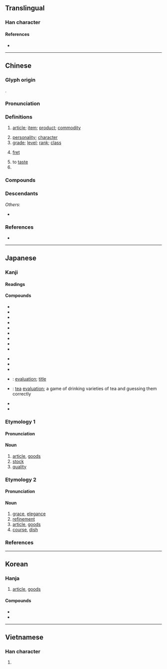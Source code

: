{{also|晶|㗊}}
{{character info}}
==Translingual==
{{stroke order|strokes=9}}

===Han character===
{{Han char|rn=30|rad=口|as=06|sn=9|four=60660|canj=RRR|ids=⿱口吅}}

====References====
* {{Han ref|kx=0188.120|dkj=03581|dj=0407.120|hdz=10615.100|uh=54C1|ud=21697|bh=AB7E|bd=43902}}

----

==Chinese==
{{zh-forms|alt=𠯮}}

===Glyph origin===
{{Han etym}}
{{zh-etym-triple|口}}.

===Pronunciation===
{{zh-pron
|m=pǐn
|ma=Zh-pin.ogg
|m-s=
|c=ban2
|c-t=
|g=
|h=pfs=phín;gd=pin3
|j=
|mb=pěng
|md=pīng
|mn=phín
|mn-t=bing2
|w=2phin
|x=
|mc=y
|oc=y
|cat=n,pn,v
}}

===Definitions===
{{zh-hanzi}}

# [[article]]; [[item]]; [[product]]; [[commodity]]
#: {{zh-x|商品|merchandise}}
#: {{zh-x|食品|foodstuff}}
# [[personality]]; [[character]]
# [[grade]]; [[level]]; [[rank]]; [[class]]
# {{lb|zh|musical instrument|of a [[string instrument]]}} [[fret]]
# to [[taste]]
# {{surname|zh}}

===Compounds===
{{zh-der|產品|一品|一品紅|一品鍋|三品|上品|下品|中心商品|中間產品|九品|九品中正|九品詞|乳品|乳製品|五品|人品|代替品|代用品|仿冒品|仿製品|低溫食品|作品|供品|保養品|健康食品|偽品|備品|備用品|免稅品|冰品|冷凍食品|凡品|出品|出版品|副產品|加工品|劣品|化妝品|半成品|半製品|印刷品|品位|品位分類|品例|品名|品味|品嘗|品嚐|品學|品學兼優|品官|品度|品庶|品弄|品彙|品從|品德|品性|品月|品服|品望|品格|品格教育|品格清高|品次|品流|品牌|品物|品理|品目|品相|品秩|品種|品種改良|品竹彈絲|品竹調弦|品竹調絲|品第|品節|品管|品管員|品管圈|品簫|品紅|品級|品綠|品脫|品花寶鑑|品茗|品茶|品蓮臺|品藻|品行|品行端醇|品評|品調|品貌|品貌風流|品質|品質管制|品酒|品酒師|品量|品鑑|品頭論足|品頭題足|品題|品類|品食|品高德重|商品|商品情報|商品條碼|商品檢驗|國產品|大品般若|奢侈品|奶品|妙品|官品|宣傳品|對品調用|小品|小品文|展覽品|工藝品|差品|廢品|強化食品|彈絲品竹|微波食品|必需品|成品|戰利品|手工藝品|抵押品|拳頭產品|擔保品|敦品勵學|日用品|晚明小品|普門品|書品|替代品|果品|棉織品|棋品|極品|樂品|樣品|樣品屋|次品|正品|殉葬品|殊品|殘品|毒品|毛織品|民用品|油品|流品|流當品|消耗品|消費品|滋養品|無印良品|物品|特價品|犧牲品|獎品|珍品|甄才品能|甜品|生活品質|生物食品|產品|產品組合|產品線|用品|皮製品|相容產品|真品|神品|祭品|禁品|禁製品|禮品|禮品店|禮品書|立品|管制品|粗品|粗製品|精品|紀念品|純品|紡織品|絕世孤品|絕品|絲織品|美術品|耐久品|聖品|能品|脫水食品|臺灣精品|舶來品|花品|茶品|藝品|藝術品|藥品|處理品|虛擬樣品|補品|補給品|裝飾品|製品|製造品|複印品|複品牌|複製品|評品|評頭品足|詩品|調味品|調絃品竹|調絲品竹|貢品|貨品|貴品|賚品|賭品|贈品|贗品|軍品|農產品|逸品|違禁品|配給品|金融商品|針織品|阿托品|附屬品|陪葬品|陶土製品|非賣品|音像製品|音品|題品|食品|食品工業|食品衛生|高品|高官極品|鹼性食品|鹽藏品|麻織品|麻醉藥品|品柱|品田|無品}}

===Descendants===
{{CJKV||ひん|j2=ほん|품|phẩm}}
''Others'':
* {{desc|vi|bor=1|phím|t=[[fret]]; [[key]]}}

===References===
* {{R:twedu|A00575}}

{{zh-cat|Advanced|String instruments}}

----

==Japanese==

===Kanji===
{{ja-kanji|grade=3|rs=口06}}

====Readings====
{{ja-readings
|goon=ほん
|kanon=ひん
|kun=しな-
}}

====Compounds====
{{der-top|Compounds}}
* {{ja-r|品%薄|しな%うす}}
* {{ja-r|品%切れ|しな%ぎれ}}
* {{ja-r|品%定め|しな%さだめ}}
* {{ja-r|品%物|しな%もの}}
* {{ja-r|品%位|ひん%い}}
* {{ja-r|品%格|ひん%かく}}
* {{ja-r|品%行|ひん%こう}}
* {{ja-r|品%行%方%正|ひん%こう%ほう%せい}}
* {{ja-r|品%詞|ひん%し}}
{{der-mid}}
* {{ja-r|品%質|ひん%しつ}}
* {{ja-r|品%種|ひん%しゅ}}
* {{ja-r|品%性|ひん%せい}}
* {{ja-r|品%題|ひん%だい}}: [[evaluation]]; [[title]]
* {{ja-r|品%茶|ひん%ちゃ}}: [[tea]] [[evaluation]]; a game of drinking varieties of tea and guessing them correctly
* {{ja-r|品%評|ひん%ぴょう}}
* {{ja-r|品%目|ひん%もく}}
{{der-bottom}}

===Etymology 1===
{{ja-kanjitab|しな|yomi=k}}

====Pronunciation====
{{ja-pron|yomi=k|しな|acc=0|acc_ref=DJR}}

====Noun====
{{ja-noun|しな}}

# [[article]], [[goods]]
# [[stock]]
# [[quality]]

===Etymology 2===
{{ja-kanjitab|ひん|yomi=o}}

====Pronunciation====
{{ja-pron|yomi=kanon|ひん|acc=0|acc_ref=DJR}}

====Noun====
{{ja-noun|ひん}}

# [[grace]], [[elegance]]
# [[refinement]]
# [[article]], [[goods]]
# [[course]], [[dish]]

===References===
<references/>

----

==Korean==

===Hanja===
{{ko-hanja|물건|품}}

# [[article]], [[goods]]

====Compounds====
* {{ko-l|품질|品質}}
* {{ko-l|화장품|化粧品}}

----

==Vietnamese==

===Han character===
{{vi-hantu|[[phẩm]]|rs=口06}}

# {{rfdef|vi|sort=口06}}